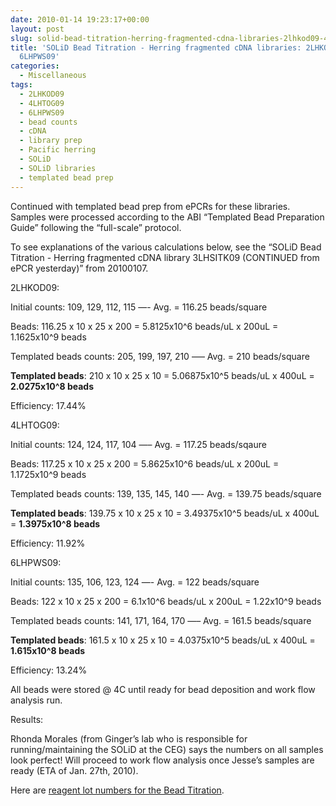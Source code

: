 ```yaml
---
date: 2010-01-14 19:23:17+00:00
layout: post
slug: solid-bead-titration-herring-fragmented-cdna-libraries-2lhkod09-4lhtog09-6lhpws09
title: 'SOLiD Bead Titration - Herring fragmented cDNA libraries: 2LHKOD09, 4LHTOG09,
  6LHPWS09'
categories:
  - Miscellaneous
tags:
  - 2LHKOD09
  - 4LHTOG09
  - 6LHPWS09
  - bead counts
  - cDNA
  - library prep
  - Pacific herring
  - SOLiD
  - SOLiD libraries
  - templated bead prep
---
```


Continued with templated bead prep from ePCRs for these libraries. Samples were processed according to the ABI "Templated Bead Preparation Guide" following the "full-scale" protocol.

To see explanations of the various calculations below, see the "SOLiD Bead Titration - Herring fragmented cDNA library 3LHSITK09 (CONTINUED from ePCR yesterday)" from 20100107.

2LHKOD09:

Initial counts: 109, 129, 112, 115 ---- Avg. = 116.25 beads/square

Beads: 116.25 x 10 x 25 x 200 = 5.8125x10^6 beads/uL x 200uL = 1.1625x10^9 beads

Templated beads counts: 205, 199, 197, 210 ----- Avg. = 210 beads/square

**Templated beads**: 210 x 10 x 25 x 10 = 5.06875x10^5 beads/uL x 400uL = **2.0275x10^8 beads**

Efficiency: 17.44%

4LHTOG09:

Initial counts: 124, 124, 117, 104 ----- Avg. = 117.25 beads/sqaure

Beads: 117.25 x 10 x 25 x 200 = 5.8625x10^6 beads/uL x 200uL = 1.1725x10^9 beads

Templated beads counts: 139, 135, 145, 140 ---- Avg. = 139.75 beads/square

**Templated beads**: 139.75 x 10 x 25 x 10 = 3.49375x10^5 beads/uL x 400uL = **1.3975x10^8 beads**

Efficiency: 11.92%

6LHPWS09:

Initial counts: 135, 106, 123, 124 ---- Avg. = 122 beads/square

Beads: 122 x 10 x 25 x 200 = 6.1x10^6 beads/uL x 200uL = 1.22x10^9 beads

Templated beads counts: 141, 171, 164, 170 ----- Avg. = 161.5 beads/square

**Templated beads**: 161.5 x 10 x 25 x 10 = 4.0375x10^5 beads/uL x 400uL = **1.615x10^8 beads**

Efficiency: 13.24%

All beads were stored @ 4C until ready for bead deposition and work flow analysis run.

Results:

Rhonda Morales (from Ginger's lab who is responsible for running/maintaining the SOLiD at the CEG) says the numbers on all samples look perfect! Will proceed to work flow analysis once Jesse's samples are ready (ETA of Jan. 27th, 2010).

Here are [reagent lot numbers for the Bead Titration](https://eagle.fish.washington.edu/Arabidopsis/Notebook%20Workup%20Files/20100116-01.jpg).
